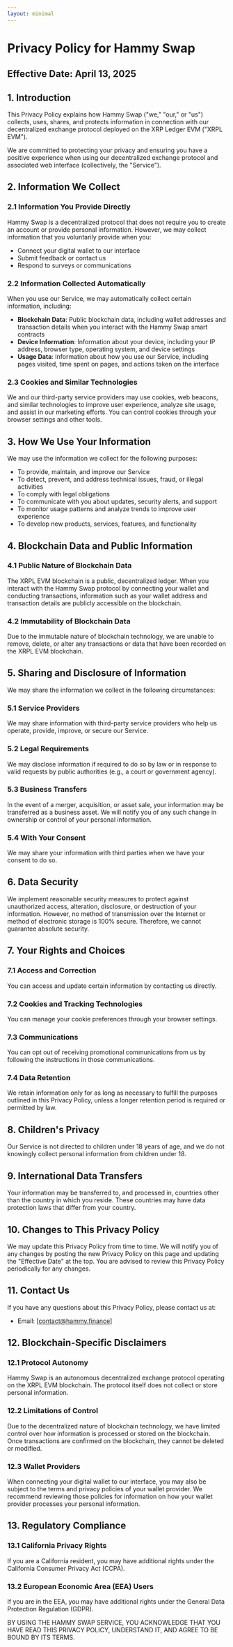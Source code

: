 ```yaml
---
layout: minimal
---
```


# Privacy Policy for Hammy Swap

## Effective Date: April 13, 2025

## 1. Introduction

This Privacy Policy explains how Hammy Swap ("we," "our," or "us") collects, uses, shares, and protects information in connection with our decentralized exchange protocol deployed on the XRP Ledger EVM ("XRPL EVM").

We are committed to protecting your privacy and ensuring you have a positive experience when using our decentralized exchange protocol and associated web interface (collectively, the "Service").

## 2. Information We Collect

### 2.1 Information You Provide Directly

Hammy Swap is a decentralized protocol that does not require you to create an account or provide personal information. However, we may collect information that you voluntarily provide when you:

- Connect your digital wallet to our interface
- Submit feedback or contact us
- Respond to surveys or communications

### 2.2 Information Collected Automatically

When you use our Service, we may automatically collect certain information, including:

- **Blockchain Data**: Public blockchain data, including wallet addresses and transaction details when you interact with the Hammy Swap smart contracts
- **Device Information**: Information about your device, including your IP address, browser type, operating system, and device settings
- **Usage Data**: Information about how you use our Service, including pages visited, time spent on pages, and actions taken on the interface

### 2.3 Cookies and Similar Technologies

We and our third-party service providers may use cookies, web beacons, and similar technologies to improve user experience, analyze site usage, and assist in our marketing efforts. You can control cookies through your browser settings and other tools.

## 3. How We Use Your Information

We may use the information we collect for the following purposes:

- To provide, maintain, and improve our Service
- To detect, prevent, and address technical issues, fraud, or illegal activities
- To comply with legal obligations
- To communicate with you about updates, security alerts, and support
- To monitor usage patterns and analyze trends to improve user experience
- To develop new products, services, features, and functionality

## 4. Blockchain Data and Public Information

### 4.1 Public Nature of Blockchain Data

The XRPL EVM blockchain is a public, decentralized ledger. When you interact with the Hammy Swap protocol by connecting your wallet and conducting transactions, information such as your wallet address and transaction details are publicly accessible on the blockchain.

### 4.2 Immutability of Blockchain Data

Due to the immutable nature of blockchain technology, we are unable to remove, delete, or alter any transactions or data that have been recorded on the XRPL EVM blockchain.

## 5. Sharing and Disclosure of Information

We may share the information we collect in the following circumstances:

### 5.1 Service Providers

We may share information with third-party service providers who help us operate, provide, improve, or secure our Service.

### 5.2 Legal Requirements

We may disclose information if required to do so by law or in response to valid requests by public authorities (e.g., a court or government agency).

### 5.3 Business Transfers

In the event of a merger, acquisition, or asset sale, your information may be transferred as a business asset. We will notify you of any such change in ownership or control of your personal information.

### 5.4 With Your Consent

We may share your information with third parties when we have your consent to do so.

## 6. Data Security

We implement reasonable security measures to protect against unauthorized access, alteration, disclosure, or destruction of your information. However, no method of transmission over the Internet or method of electronic storage is 100% secure. Therefore, we cannot guarantee absolute security.

## 7. Your Rights and Choices

### 7.1 Access and Correction

You can access and update certain information by contacting us directly.

### 7.2 Cookies and Tracking Technologies

You can manage your cookie preferences through your browser settings.

### 7.3 Communications

You can opt out of receiving promotional communications from us by following the instructions in those communications.

### 7.4 Data Retention

We retain information only for as long as necessary to fulfill the purposes outlined in this Privacy Policy, unless a longer retention period is required or permitted by law.

## 8. Children's Privacy

Our Service is not directed to children under 18 years of age, and we do not knowingly collect personal information from children under 18.

## 9. International Data Transfers

Your information may be transferred to, and processed in, countries other than the country in which you reside. These countries may have data protection laws that differ from your country.

## 10. Changes to This Privacy Policy

We may update this Privacy Policy from time to time. We will notify you of any changes by posting the new Privacy Policy on this page and updating the "Effective Date" at the top. You are advised to review this Privacy Policy periodically for any changes.

## 11. Contact Us

If you have any questions about this Privacy Policy, please contact us at:

- Email: [contact@hammy.finance]

## 12. Blockchain-Specific Disclaimers

### 12.1 Protocol Autonomy

Hammy Swap is an autonomous decentralized exchange protocol operating on the XRPL EVM blockchain. The protocol itself does not collect or store personal information.

### 12.2 Limitations of Control

Due to the decentralized nature of blockchain technology, we have limited control over how information is processed or stored on the blockchain. Once transactions are confirmed on the blockchain, they cannot be deleted or modified.

### 12.3 Wallet Providers

When connecting your digital wallet to our interface, you may also be subject to the terms and privacy policies of your wallet provider. We recommend reviewing those policies for information on how your wallet provider processes your personal information.

## 13. Regulatory Compliance

### 13.1 California Privacy Rights

If you are a California resident, you may have additional rights under the California Consumer Privacy Act (CCPA).

### 13.2 European Economic Area (EEA) Users

If you are in the EEA, you may have additional rights under the General Data Protection Regulation (GDPR).

BY USING THE HAMMY SWAP SERVICE, YOU ACKNOWLEDGE THAT YOU HAVE READ THIS PRIVACY POLICY, UNDERSTAND IT, AND AGREE TO BE BOUND BY ITS TERMS.
